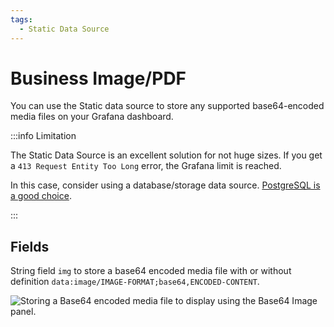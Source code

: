 ```yaml
---
tags:
  - Static Data Source
---
```



# Business Image/PDF

You can use the Static data source to store any supported base64-encoded media files on your Grafana dashboard.

:::info Limitation

The Static Data Source is an excellent solution for not huge sizes. If you get a `413 Request Entity Too Long` error, the Grafana limit is reached.

In this case, consider using a database/storage data source. [PostgreSQL is a good choice](/blog/grafana-postgresql-20230123/).

:::

## Fields

String field `img` to store a base64 encoded media file with or without definition `data:image/IMAGE-FORMAT;base64,ENCODED-CONTENT`.

<Image
  title="Storing a Base64 encoded media file to display using the Base64 Image panel."
  src="/img/plugins/volkovlabs-static-datasource/image.png"
/>
